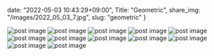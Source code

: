 date: "2022-05-03 10:43:29+09:00",
Title: "Geometric",
share_img: "/images/2022_05_03_7.jpg",
slug: "geometric"
}

<img src="/images/2022_05_03_1.jpg" alt="post image" />
<img src="/images/2022_05_03_2.jpg" alt="post image" />
<img src="/images/2022_05_03_3.jpg" alt="post image" />
<img src="/images/2022_05_03_4.jpg" alt="post image" />
<img src="/images/2022_05_03_5.jpg" alt="post image" />
<img src="/images/2022_05_03_6.jpg" alt="post image" />
<img src="/images/2022_05_03_7.jpg" alt="post image" />
<img src="/images/2022_05_03_8.jpg" alt="post image" />
<img src="/images/2022_05_03_9.jpg" alt="post image" />
<img src="/images/2022_05_03_10.jpg" alt="post image" />
<img src="/images/2022_05_03_16.jpg" alt="post image" />
<img src="/images/2022_05_03_17.jpg" alt="post image" />